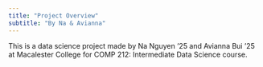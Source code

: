 ```yaml
---
title: "Project Overview"
subtitle: "By Na & Avianna"
---
```


This is a data science project made by Na Nguyen '25 and Avianna Bui '25 at Macalester College for COMP 212: Intermediate Data Science course. 

